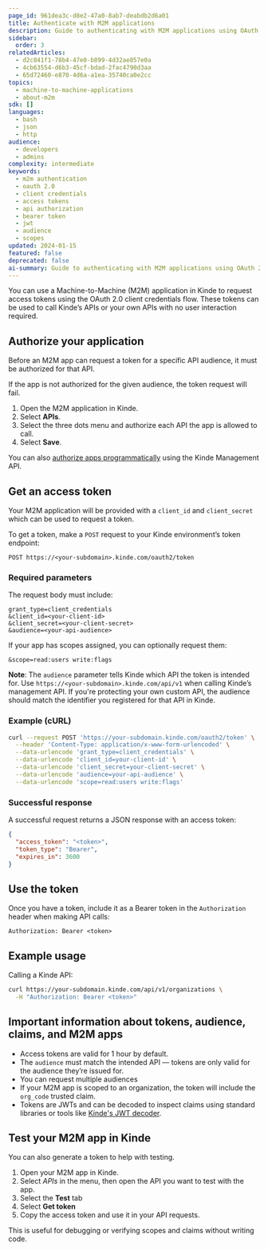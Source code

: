 ```yaml
---
page_id: 961dea3c-d8e2-47a0-8ab7-deabdb2d6a01
title: Authenticate with M2M applications
description: Guide to authenticating with M2M applications using OAuth 2.0 client credentials flow including token requests, API authorization, and Bearer token usage
sidebar:
  order: 3
relatedArticles:
  - d2c841f1-78b4-47e0-b899-4d32ae857e0a
  - 4cb63554-d6b3-45cf-bdad-2fac4790d3aa
  - 65d72460-e870-4d6a-a1ea-35740ca0e2cc
topics:
  - machine-to-machine-applications
  - about-m2m
sdk: []
languages:
  - bash
  - json
  - http
audience:
  - developers
  - admins
complexity: intermediate
keywords:
  - m2m authentication
  - oauth 2.0
  - client credentials
  - access tokens
  - api authorization
  - bearer token
  - jwt
  - audience
  - scopes
updated: 2024-01-15
featured: false
deprecated: false
ai-summary: Guide to authenticating with M2M applications using OAuth 2.0 client credentials flow including token requests, API authorization, and Bearer token usage.
---
```


You can use a Machine-to-Machine (M2M) application in Kinde to request access tokens using the OAuth 2.0 client credentials flow. These tokens can be used to call Kinde’s APIs or your own APIs with no user interaction required.

## Authorize your application

Before an M2M app can request a token for a specific API audience, it must be authorized for that API.

If the app is not authorized for the given audience, the token request will fail.

1. Open the M2M application in Kinde.
2. Select **APIs**.
3. Select the three dots menu and authorize each API the app is allowed to call.
4. Select **Save**.

You can also [authorize apps programmatically](https://docs.kinde.com/kinde-apis/management/#tag/apis/patch/api/v1/apis/{api_id}/applications) using the Kinde Management API.

## Get an access token

Your M2M application will be provided with a `client_id` and `client_secret` which can be used to request a token.

To get a token, make a `POST` request to your Kinde environment’s token endpoint:

```http
POST https://<your-subdomain>.kinde.com/oauth2/token
```

### Required parameters

The request body must include:

```text
grant_type=client_credentials
&client_id=<your-client-id>
&client_secret=<your-client-secret>
&audience=<your-api-audience>
```

If your app has scopes assigned, you can optionally request them:

```text
&scope=read:users write:flags
```

**Note**: The `audience` parameter tells Kinde which API the token is intended for. Use `https://<your-subdomain>.kinde.com/api/v1` when calling Kinde’s management API. If you're protecting your own custom API, the audience should match the identifier you registered for that API in Kinde.

### Example (cURL)

```bash
curl --request POST 'https://your-subdomain.kinde.com/oauth2/token' \
  --header 'Content-Type: application/x-www-form-urlencoded' \
  --data-urlencode 'grant_type=client_credentials' \
  --data-urlencode 'client_id=your-client-id' \
  --data-urlencode 'client_secret=your-client-secret' \
  --data-urlencode 'audience=your-api-audience' \
  --data-urlencode 'scope=read:users write:flags'
```

### Successful response

A successful request returns a JSON response with an access token:

```json
{
  "access_token": "<token>",
  "token_type": "Bearer",
  "expires_in": 3600
}
```

## Use the token

Once you have a token, include it as a Bearer token in the `Authorization` header when making API calls:

```http
Authorization: Bearer <token>
```

## Example usage

Calling a Kinde API:

```bash
curl https://your-subdomain.kinde.com/api/v1/organizations \
  -H "Authorization: Bearer <token>"
```

## Important information about tokens, audience, claims, and M2M apps

- Access tokens are valid for 1 hour by default.
- The `audience` must match the intended API — tokens are only valid for the audience they’re issued for.
- You can request multiple audiences
- If your M2M app is scoped to an organization, the token will include the `org_code` trusted claim.
- Tokens are JWTs and can be decoded to inspect claims using standard libraries or tools like [Kinde's JWT decoder](https://kinde.com/tools/online-jwt-decoder/).

## Test your M2M app in Kinde

You can also generate a token to help with testing. 

1. Open your M2M app in Kinde.
2. Select *APIs* in the menu, then open the API you want to test with the app.
3. Select the **Test** tab
4. Select **Get token**
5. Copy the access token and use it in your API requests.

This is useful for debugging or verifying scopes and claims without writing code.
